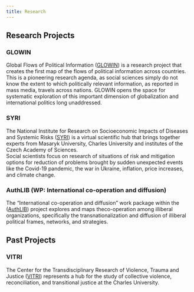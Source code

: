 ```yaml
---
title: Research
---
```


## Research Projects

### GLOWIN

Global Flows of Political Information ([GLOWIN](https://glowin.cuni.cz/)) is a research project that creates the first map of the flows of political information across countries. This is a pioneering research agenda, as social sciences simply do not know the extent to which politically relevant information, as reported in mass media, travels across nations. GLOWIN opens the space for systematic exploration of this important dimension of globalization and international politics long unaddressed.

### SYRI

The National Institute for Research on Socioeconomic Impacts of Diseases and Systemic Risks ([SYRI](https://www.syri.institute/)) is a virtual scientific hub that brings together experts from Masaryk University, Charles University and institutes of the Czech Academy of Sciences.\
Social scientists focus on research of situations of risk and mitigation options for reduction of problems brought by sudden unexpected events like the Covid-19 pandemic, the war in Ukraine, inflation, price increases, and climate change.

### AuthLIB (WP: International co-operation and diffusion)

The “International co-operation and diffusion” work package within the ([AuthLIB](https://www.authlib.eu/)) project explores and maps theco-operation among illiberal organizations, specifically the transnationalization and diffusion of illiberal political frames, networks, and strategies.

## Past Projects

### VITRI

The Center for the Transdisciplinary Research of Violence, Trauma and Justice ([VITRI](https://www.vitriresearchcenter.org/)) represents a hub for the study of collective violence, reconciliation, and transitional justice at the Charles University.